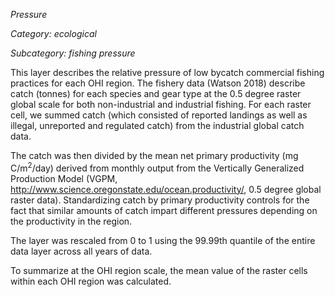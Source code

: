 *Pressure*

*Category: ecological*

*Subcategory: fishing pressure*

This layer describes the relative pressure of low bycatch commercial fishing practices for each OHI region. The fishery data (Watson 2018) describe catch (tonnes) for each species and gear type at the 0.5 degree raster global scale for both non-industrial and industrial fishing. For each raster cell, we summed catch (which consisted of reported landings as well as illegal, unreported and regulated catch) from the industrial global catch data.    

The catch was then divided by the mean net primary productivity (mg C/m^2^/day) derived from monthly output from the Vertically Generalized Production Model (VGPM,  [http://www.science.oregonstate.edu/ocean.productivity/](http://www.science.oregonstate.edu/ocean.productivity/), 0.5 degree global raster data). Standardizing catch by primary productivity controls for the fact that similar amounts of catch impart different pressures depending on the productivity in the region. 

The layer was rescaled from 0 to 1 using the 99.99th quantile of the entire data layer across all years of data.  

To summarize at the OHI region scale, the mean value of the raster cells within each OHI region was calculated.